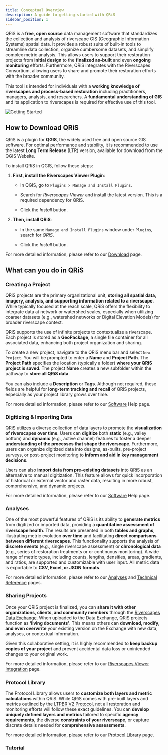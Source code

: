 ```yaml
---
title: Conceptual Overview
description: A guide to getting started with QRiS
sidebar_position: 1
---
```


QRiS is a **free, open source** data management software that standardizes the collection and analysis of riverscape GIS (Geographic Information Systems) spatial data. It provides a robust suite of built-in tools to streamline data collection, organize cumbersome datasets, and simplify complex metric analysis. This allows users to support their restoration projects from **initial design** to the **finalized as-built** and even **ongoing monitoring** efforts. Furthermore, QRiS integrates with the Riverscapes Consortium, allowing users to share and promote their restoration efforts with the broader community. 

This tool is intended for individuals with a **working knowledge of riverscapes and process-based restoration** including practitioners, managers, analysts, and researchers. A **fundamental understanding of GIS** and its application to riverscapes is required for effective use of this tool. 

![Getting Started](https://docs.google.com/drawings/d/e/2PACX-1vS0YPnRFyMd7TX4avOlUkAWx2jWmza4PW3WRQLTBRQSyLqoK2UYzdjtc1cwXdrNG7stdqr5kkzYqv_y/pub?w=960&h=720)

## How to Download QRiS

QRiS is a plugin for **QGIS**, the widely used free and open source GIS software. For optimal performance and stability, it is recommended to use the latest **Long Term Release** (LTR) version, available for download from the QGIS Website. 

To install QRiS in QGIS, follow these steps:

1. **First, install the Riverscapes Viewer Plugin**:

    - In QGIS, go to `Plugins > Manage and Install Plugins`. 

    - Search for *Riverscapes Viewer* and install the latest version. This is a required dependency for QRiS.

    - Click the *Install* button. 

2. **Then, install QRiS**:

    - In the same `Manage and Install Plugins` window under `Plugins`, search for *QRiS*.

    - Click the *Install* button.

For more detailed information, please refer to our [Download](https://qris.riverscapes.net/download/) page.

## What can you do in QRiS

### Creating a Project 

QRiS projects are the primary organizational unit, **storing all spatial data, imagery, analysis, and supporting information related to a riverscape**. While typically focused at the reach scale, QRiS offers the flexibility to integrate data at network or watershed scales, especially when utilizing coarser datasets (e.g., watershed networks or Digital Elevation Models) for broader riverscape context. 

QRiS supports the use of infinite projects to contextualize a riverscape. Each project is stored as a **GeoPackage**, a single file container for all associated data, enhancing both project organization and sharing. 

To create a new project, navigate to the QRiS menu bar and select `New Project`. You will be prompted to enter a **Name** and **Project Path**. The **Project Path** specifies the location (typically a folder) **where your QRiS project is saved**. The project **Name** creates a new subfolder within the pathway to **store all QRiS data**.    

You can also include a **Description** or **Tags**. Although not required, these fields are helpful for **long-term tracking and recall** of QRiS projects, especially as your project library grows over time.  

For more detailed information, please refer to our [Software](https://qris.riverscapes.net/software-help/) Help page.

### Digitizing & Importing Data 

QRiS utilizes a diverse collection of data layers to promote the **visualization of riverscapes over time**. Users can **digitize** both **static** (e.g., valley bottom) and **dynamic** (e.g., active channel) features to foster a deeper **understanding of the processes that shape the riverscape**. Furthermore, users can organize digitized data into designs, as-builts, pre-project surveys, or post-project monitoring to **inform and aid in key management decisions**.  

Users can also **import data from pre-existing datasets** into QRiS as an alternative to manual digitization. This feature allows for quick incorporation of historical or external vector and raster data, resulting in more robust, comprehensive, and dynamic projects.

For more detailed information, please refer to our [Software](https://qris.riverscapes.net/software-help/) Help page.

### Analyses 

One of the most powerful features of QRiS is its ability to **generate metrics** from digitized or imported data, providing a **quantitative assessment of riverscape health**. The results are presented in both **tables and graphs**, illustrating metric evolution **over time** and facilitating **direct comparisons between different riverscapes**. This functionality supports the analysis of **discrete events** (e.g., single riverscape assessment) or **chronological data** (e.g., series of restoration treatments or or continuous monitoring). A wide range of metric types, including counts, lengths, densities, areas, gradients, and ratios, are supported and customizable with user input. All metric data is exportable to **CSV, Excel, or JSON formats**. 

For more detailed information, please refer to our [Analyses](https://qris.riverscapes.net/software-help/analyses) and [Technical Reference](https://qris.riverscapes.net/technical-reference/) pages.

### Sharing Projects 

Once your QRiS project is finalized, you can **share it with other organizations, clients, and community members** through the [Riverscapes Data Exchange](https://data.riverscapes.net/). When uploaded to the Data Exchange, QRiS projects function as **‘living documents’**. This means others can **download, modify, and even overwrite** your existing version on the Exchange with new data, analyses, or contextual information. 

Given this collaborative setting, it is highly recommended to **keep backup copies of your project** and prevent accidental data loss or unintended changes to your original work.  

For more detailed information, please refer to our [Riverscapes Viewer Integration](https://qris.riverscapes.net/software-help/riverscapes-viewer-integration) page.

### Protocol Library 

The Protocol Library allows users to **customize both layers and metric calculations** within QRiS. While QRiS comes with pre-built layers and metrics outlined by the [LTPBR V2 Protocol](https://zenodo.org/records/13769899), not all restoration and monitoring efforts will follow these exact  guidelines. You can **develop uniquely defined layers and metrics** tailored to specific **agency requirements**, the diverse **constraints of your riverscape**, or capture discrete details needed for **comprehensive assessments**. 

For more detailed information, please refer to our [Protocol Library](https://qris.riverscapes.net/technical-reference/protocol-library) page.

### Tutorial

<YouTubeEmbed videoId="videoseries?si=ShLyh1OooBaksIn1&amp;list=PLPBzerSDWJej2R0TR90YVxM8doeDHwcGa" />
